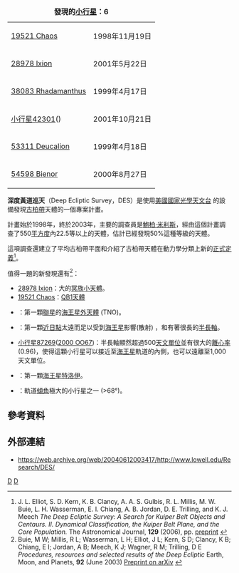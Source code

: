 {| class=wikitable align="right"
|+ '''發現的[[小行星|小行星]]：6'''
| [[小行星19521|19521 Chaos]] || 1998年11月19日
|-
| [[小行星28978|28978 Ixion]] || 2001年5月22日
|-
| [[小行星38083|38083 Rhadamanthus]] || 1999年4月17日
|-
| [[小行星42301|小行星42301]]({{mpl|2001 UR|163}}) || 2001年10月21日
|-
| [[小行星53311|53311 Deucalion]] || 1999年4月18日
|-
| [[小行星54598|54598 Bienor]] || 2000年8月27日
|}
'''深度黃道巡天'''（Deep Ecliptic Survey，DES）是使用[[美國國家光學天文台|美國國家光學天文台]] 的設備發現[[古柏帶|古柏帶]]天體的一個專案計畫。

計畫始於1998年，終於2003年，主要的調查員是[[鮑柏·米利斯|鮑柏·米利斯]]，經由這個計畫調查了550[[平方度|平方度]]內22.5等以上的天體，估計已經發現50%這種等級的天體。

這項調查還建立了平均古柏帶平面和介紹了古柏帶天體在動力學分類上新的[[傳統古柏帶天體#尋求正式的定義|正式定義]]<ref name="DES_Elliot2006">
J. L. Elliot, S. D. Kern, K. B. Clancy, A. A. S. Gulbis, R. L. Millis, M. W. Buie, L. H. Wasserman, E. I. Chiang, A. B. Jordan, D. E. Trilling, and K. J. Meech
''The Deep Ecliptic Survey: A Search for Kuiper Belt Objects and Centaurs. II. Dynamical Classification, the Kuiper Belt Plane, and the Core Population.''
The Astronomical Journal, '''129''' (2006), pp. 
[http://alpaca.as.arizona.edu/~trilling/des2.pdf preprint] {{webarchive|url=https://web.archive.org/web/20060823112517/http://alpaca.as.arizona.edu/~trilling/des2.pdf |date=2006-08-23 }} </ref>。 

值得一題的新發現還有<ref name="DES_I2003" >Buie, M W; Millis, R L; Wasserman, L H; Elliot, J L; Kern, S D; Clancy, K B; Chiang, E I; Jordan, A B; Meech, K J; Wagner, R M; Trilling, D E
''Procedures, resources and selected results of the Deep Ecliptic ''
Earth, Moon, and Planets, '''92''' (June 2003)
[http://arxiv.org/abs/astro-ph/0309251 Preprint on arXiv] {{Wayback|url=http://arxiv.org/abs/astro-ph/0309251 |date=20210308012851 }}</ref>：
 
* [[小行星28978|28978 Ixion]]：大的[[冥族小天體|冥族小天體]]。
* [[小行星19521|19521 Chaos]]：[[傳統古柏帶天體|QB1天體]]
* {{mpl|1998 WW|31}}：第一顆[[雙小行星|聯星]]的[[海王星外天體|海王星外天體]] (TNO)。
* {{mpl|2000 CR|105}}：第一顆[[近日點|近日點]]太遠而足以受到[[海王星|海王星]]影響(散射) ，和有著很長的[[半長軸|半長軸]]。
* [[小行星87269|小行星87269]]([[小行星87269|2000 OO67]])：半長軸顯然超過500[[天文單位|天文單位]]並有很大的[[軌道離心率|離心率]] (0.96)，使得這顆小行星可以接近至[[海王星|海王星]]軌道的內側，也可以遠離至1,000天文單位。
* {{mpl|2001 QR|322}}：第一顆[[海王星特洛伊|海王星特洛伊]]。
* {{mp|2002 XU|93}}：軌道[[傾角|傾角]]極大的小行星之一 (>68°)。

== 參考資料 ==
{{reflist}}

== 外部連結 ==
*https://web.archive.org/web/20040612003417/http://www.lowell.edu/Research/DES/

{{astronomical-catalogue-stub}}

[[Category:巡天項目|D]]
[[Category:小行星發現者|D]]